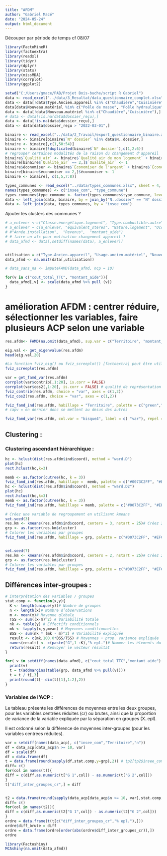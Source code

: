 ```yaml
---
title: "AFDM"
author: "Gabriel Macé"
date: "2024-05-24"
output: html_document
---
```



Découper par période de temps cf 08/07


```r
library(FactoMineR)
library(factoextra)
library(readxl)
library(tidyr)
library(dplyr)
library(stats)
library(missMDA)
library(corrplot)
library(ggplot2)
```

```r
setwd("C:/Users/gmace/PAB/Projet Bois-buche/script R Gabriel")
data <- read_excel("../data/3_Resultat/data_questionnaire_complet.xlsx")
data <- data[!data$Type.Ancien.appareil %in% c("Chaudière","Cuisinière"),]
data[data$Nouveau.matériel %in% c("Poêle de masse", "Poêle hydraulique"),]$Nouveau.matériel <- "Poêle"
data <- data[!data$Nouveau.matériel %in% c("Chaudière","Cuisinière"),]
# data <- data[!is.na(data$dossier_reçu),]
data <- data[!is.na(data$dossier_reçu),]
data <- data[data$dossier_reçu > "2022-03-01",]

binaire <- read_excel("../data/2_Travail/export_questionnaire_binaire.xlsx")
binaire <- binaire[binaire$`N° dossier` %in% data$N..dossier,]
binaire <- binaire[,c(1,50:54)]
binaire <- binaire[!duplicated(binaire$`N° dossier`),c(1,2:6)]
# regrouper certaines modalités de la raison du changement d'appareil
binaire$`Qualité_air` <- binaire$`Qualité air de mon logement` + binaire$`Qualité de l'air extérieur`
binaire[binaire$`Qualité_air` == 2,]$`Qualité_air` <- 1
binaire$économiser <- binaire$`Économiser de l'argent` + binaire$`Économiser du bois/énergie`
binaire[binaire$économiser == 2,]$économiser <- 1
binaire <- binaire[, c(1,5,7:8)]

types_communes <- read_excel("../data/types_communes.xlsx", sheet = 4, skip = 2, col_names = TRUE)
names(types_communes) <- c("insee_com", "type_commune")
types_communes$type_commune <- factor(types_communes$type_commune, levels = c("rural autonome très peu dense", "rural autonome peu dense",  "rural sous faible influence d'un pôle", "rural sous forte influence d'un pôle", "urbain densité intermédiaire", "urbain dense"))
data <- left_join(data, binaire, by = join_by("N..dossier" == "N° dossier"))
data <- left_join(data, types_communes, by = "insee_com")

```

Ajouter les clusters des communes ?

```r
# a_enlever <-c("Classe.énergétique.logement", "Type.combustible.autre", "Qtté.bois.consommée", "Qtté.bois.unité", "Appro.autre", "Origine.bois", "Fréquence.ramonage.autre", "Type.combustible.nouveau.matériel.autre", "Fréquence.utilisation.période.de.chauffe.nouveau.matériel", "Motivation.autre", "Connaissance.aide.site.internet", "Connaissance.aide.autre", "insee_com", "kwh", "transfert_facture","dossier_reçu")
# a_enlever = c(a_enlever, "équivalent_steres", "Nature.logement", "Occupation.logement", "Stockage.bois", "Type.combustible", "adresse_ville", "Motivation.changement.appareil", "Connaissance.aide", "Travaux.iso.depuis.2005", "Période.utilisation", "Sit.pro.demandeur", "Sit.pro.conjoint", "Surf.chauff.logement", "Fréquence.ramonage", "Ramonage.installation","Type.de.bois", "cout_appareil")
# #"Année.installation",  "Revenus",  "montant_aide")
# # faire un afc pour motivation changement appareil ? 
# data_afmd <- data[,setdiff(names(data), a_enlever)]


utilisation = c("Type.Ancien.appareil", "Usage.ancien.matériel", "Nouveau.matériel", "Type.combustible.nouveau.materiel", "Usage.nouveau.matériel","cout_total_TTC", "économiser", "Gagner en confort/chaleur", "Qualité_air", "type_commune", "majoration", "Territoire", "montant_aide")
data_afmd <- na.omit(data[,utilisation])
```

```r
# data_sans_na <- imputeFAMD(data_afmd, ncp = 10)
```

```r
for(v in c("cout_total_TTC", "montant_aide")){
  data_afmd[,v] <- scale(data_afmd %>% pull (v))
}
```

# amélioration AFDM : centrer réduire, sélectionner les variables, faire plusieurs ACP selon une variable
```r
res.afdm<- FAMD(na.omit(data_afmd), sup.var = c("Territoire", "montant_aide"), graph = FALSE, ncp = 20)
```



```r
eig.val <- get_eigenvalue(res.afdm)
head(eig.val,20)
```



```r
#La fonction fviz_eig() ou fviz_screeplot() [factoextra] peut être utilisée pour visualiser les proportions de variances expliquées par les différents axes:
fviz_screeplot(res.afdm)
```


```r
var = get_famd_var(res.afdm)
corrplot(var$contrib[,1:20], is.corr = FALSE) 
corrplot(var$cos2[,1:20], is.corr = FALSE) # qualité de représentation
fviz_contrib(res.afdm, choice = "var", axes = c(1,2))
fviz_cos2(res.afdm, choice = "var", axes = c(1,2))
```


```r
fviz_famd_ind(res.afdm, habillage = "Territoire", palette = c("green","red", "blue"), geom = c("point"))
# capv = en dernier donc se mettent au desus des autres
```

```r
fviz_famd_var(res.afdm, col.var = "bisque4", label = c( "var"), repel = TRUE)
```

## Clustering :
### Clustering ascendant hiérarchique : 

```r
hc <- hclust(dist(res.afdm$ind$coord), method = "ward.D")
plot(hc)
rect.hclust(hc,k=3)

memb <- as.factor(cutree(hc, k = 3))
fviz_famd_ind(res.afdm, habillage =  memb, palette = c("#0073C2FF", "#EFC000FF", "#868686FF","#FC4E07", "green", "orange", "pink"), legend.title = "Cluster",addEllipses = FALSE)
hc <- hclust(dist(res.afdm$ind$coord), method = "ward.D2")
plot(hc)
rect.hclust(hc,k=3)
memb <- as.factor(cutree(hc, k = 3))
fviz_famd_ind(res.afdm, habillage = memb, palette = c("#0073C2FF", "#EFC000FF", "#868686FF","#FC4E07", "green", "orange", "pink"), legend.title = "Cluster",addEllipses = FALSE)
```
```r
# Créez une variable de regroupement en utilisant kmeans
set.seed(3)
res.km <- kmeans(res.afdm$ind$coord, centers = 3, nstart = 25)# Créez 2 groupes de variables (centers = 2)
grp <- as.factor(res.km$cluster)
# Colorer les variables par groupes
fviz_famd_ind(res.afdm, habillage = grp, palette = c("#0073C2FF", "#EFC000FF", "#868686FF","#FC4E07", "green", "orange", "pink"), legend.title = "Cluster",addEllipses = FALSE, geom = c("point"))


set.seed(7)
res.km <- kmeans(res.afdm$ind$coord, centers = 2, nstart = 25)# Créez 2 groupes de variables (centers = 2)
grp <- as.factor(res.km$cluster)
# Colorer les variables par groupes
fviz_famd_ind(res.afdm, habillage = grp, palette = c("#0073C2FF", "#EFC000FF", "#868686FF","#FC4E07", "green", "orange", "pink"), legend.title = "Cluster",addEllipses = FALSE, geom = c("point"))
```




## Différences inter-groupes : 

```r
# interprétation des variables / groupes
stat.comp <- function(x,y){
  K <- length(unique(y))# Nombre de groupes
  n <- length(x)# Nombre d’observations
  m <- mean(x)# Moyenne globale
  TSS <- sum((x-m)^2) # Variabilité totale
  nk <- table(y) # Effectifs conditionnels
  mk <- tapply(x,y,mean) # Moyennes conditionnelles
  BSS <- sum(nk * (mk - m)^2) # Variabilité expliquée
  result <- c(mk,100.0*BSS/TSS) # Moyennes + prop. variance expliquée
  names(result) <- c(paste("G",1 :K),"% epl.")# Nommer les élements du vecteur
  return(result) # Renvoyer le vecteur résultat
}

```


```r
for( v in setdiff(names(data_afmd), c("cout_total_TTC","montant_aide") )){
  print(v)
  t = t(addmargins(table(grp, data_afmd %>% pull(v))))
  t = t / t[,3]
  print(round(t[- dim(t)[1],1:2],2))
}
```



### Variables de l'ACP :
Le tableau présente les différences de moyennes entre les deux groupes, pour les variables centrées réduites (cr) ou brutes, ainsi que la proportion de variance de la variable expliquée par la séparation en groupes (X..epl).

Il est ordonné selon la différence de moyennes  inter-groupes (pour les variables centrées réduites).

```r
var = setdiff(names(data_acp), c("insee_com","Territoire","n"))
df = data_acp[data_acp$n >= 10, var]
df = scale(df)
df = data.frame(df)
t = data.frame(round(sapply(df,stat.comp,y=grp),2)) # tp2[tp2$insee_com %in%data_acp$insee_com,]$type_commune
diff= c()
for(col in names(t)){
diff = c(diff,as.numeric(t["G 1",col]) - as.numeric(t["G 2",col]))
}
t["diff_inter_groupes_cr",] = diff


t2 = data.frame(round(sapply(data_acp[data_acp$n >= 10, var],stat.comp,y=grp),2)) # tp2[tp2$insee_com %in%data_acp$insee_com,]$type_commune
diff= c()
for(col in names(t2)){
diff = c(diff,as.numeric(t2["G 1",col]) - as.numeric(t2["G 2",col]))
}
ordre = data.frame(t(t[c("diff_inter_groupes_cr","% epl."),]))
ordre$diff_brute = diff
ordre = data.frame(ordre[order(abs(ordre$diff_inter_groupes_cr)),])
ordre
```
```r
library(Factoshiny)
MCAshiny(na.omit(data_afmd)) 
```




